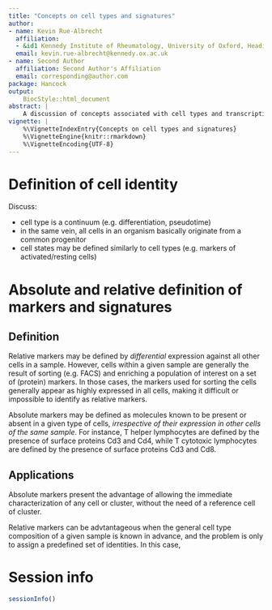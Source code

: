 ```yaml
---
title: "Concepts on cell types and signatures"
author:
- name: Kevin Rue-Albrecht
  affiliation:
  - &id1 Kennedy Institute of Rheumatology, University of Oxford, Headington, Oxford OX3 7FY, UK.
  email: kevin.rue-albrecht@kennedy.ox.ac.uk
- name: Second Author
  affiliation: Second Author's Affiliation
  email: corresponding@author.com
package: Hancock
output:
    BiocStyle::html_document
abstract: |
    A discussion of concepts associated with cell types and transcriptional signatures.
vignette: |
    %\VignetteIndexEntry{Concepts on cell types and signatures}
    %\VignetteEngine{knitr::rmarkdown}
    %\VignetteEncoding{UTF-8}
---
```


# Definition of cell identity

Discuss:

- cell type is a continuum (e.g. differentiation, pseudotime)
- in the same vein, all cells in an organism basically originate from a common progenitor
- cell states may be defined similarly to cell types (e.g. markers of activated/resting cells)

# Absolute and relative definition of markers and signatures

## Definition

Relative markers may be defined by _differential_ expression against all other cells in a sample.
However, cells within a given sample are generally the result of sorting (e.g. FACS) and enriching a population of interest on a set of (protein) markers.
In those cases, the markers used for sorting the cells generally appear as highly expressed in all cells, making it difficult or impossible to identify as relative markers.

Absolute markers may be defined as molecules known to be present or absent in a given type of cells, _irrespective of their expression in other cells of the same sample_.
For instance, T helper lymphocytes are defined by the presence of surface proteins Cd3 and Cd4, while T cytotoxic lymphocytes are defined by the presence of surface proteins Cd3 and Cd8.

## Applications

Absolute markers present the advantage of allowing the immediate characterization of any cell or cluster, without the need of a reference cell of cluster.

Relative markers can be advtantageous when the general cell type composition of a given sample is known in advance, and the problem is only to assign a predefined set of identities. In this case, 

# Session info {.unnumbered}

```r
sessionInfo()
```
